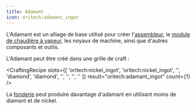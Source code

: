 ```yaml
---
title: Adamant
icon: oritech:adamant_ingot
---
```


L'Adamant est un alliage de base utilisé pour créer l'[assembleur](../processing/assembler), le [module de chaudière à vapeur](../logistics/steam), les noyaux de machine, ainsi que d'autres composants et outils.

L'Adamant peut être créé dans une grille de craft :

<CraftingRecipe
    slots={[
        'oritech:nickel_ingot',
        'oritech:nickel_ingot',
        '',
        'diamond',
        'diamond',
        '',
        '',
        '',
        ''
    ]}
    result="oritech:adamant_ingot"
    count={1}
/>

La [fonderie](../processing/foundry) peut produire davantage d'adamant en utilisant moins de diamant et de nickel.
